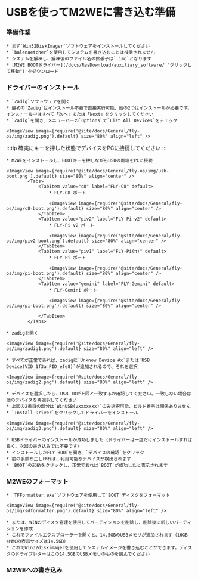 
# USBを使ってM2WEに書き込む準備

### 準備作業

    * まず`Win32DiskImager`ソフトウェアをインストールしてください
    * `balenaetcher`を使用してシステムを書き込むことは推奨されません
    * システムを解凍し、解凍後のファイル名の拡張子は`.img`となります
    * [M2WE BOOTドライバー](/docs/ResDownload/auxiliary_software/ "クリックして移動") をダウンロード

### ドライバーのインストール

    * `Zadig`ソフトウェアを開く
    * 最初の`Zadig`はインストール不要で直接実行可能、他の2つはインストールが必要です。インストール中はすべて「次へ」または「Next」をクリックしてください
    * `Zadig`を開き、メニューバーの`Options`で`List All Devices`をチェック

    <ImageView image={require('@site/docs/General/fly-os/img/zadig.png').default} size="80%" align="left" />

:::tip
確実にキーを押した状態でデバイスをPCに接続してください
:::

    * M2WEをインストールし、BOOTキーを押しながらUSBの両端をPCに接続

    <ImageView image={require('@site/docs/General/fly-os/img/usb-boot.png').default} size="80%" align="center" />
            <Tabs>
                <TabItem value="c8" label="FLY-C8" default>
                    * FLY-C8 ポート

                    <ImageView image={require('@site/docs/General/fly-os/img/c8-boot.png').default} size="80%" align="center" />
                </TabItem>
                <TabItem value="piv2" label="FLY-Pi v2" default>
                    * FLY-Pi v2 ポート

                    <ImageView image={require('@site/docs/General/fly-os/img/piv2-boot.png').default} size="80%" align="center" />
                </TabItem>
                <TabItem value="piv1" label="FLY-Pi(π)" default>
                    * FLY-Pi ポート

                    <ImageView image={require('@site/docs/General/fly-os/img/pi-boot.png').default} size="80%" align="center" />
                </TabItem>
                <TabItem value="gemini" label="FLY-Gemini" default>
                    * FLY-Gemini ポート

                    <ImageView image={require('@site/docs/General/fly-os/img/pi-boot.png').default} size="80%" align="center" />

                </TabItem>
            </Tabs>

    * zadigを開く

    <ImageView image={require('@site/docs/General/fly-os/img/zadig1.png').default} size="80%" align="left" />

    * すべてが正常であれば、zadigに`Unknow Device #x`または`USB Device(VID_1f3a_PID_efe8)`が追加されるので、それを選択

    <ImageView image={require('@site/docs/General/fly-os/img/zadig2.png').default} size="80%" align="left" />

    * デバイスを選択したら、USB IDが上図と一致するか確認してください。一致しない場合は他のデバイスを再選択してください
    * 上図の2番目の部分は`WinUSB(vxxxxxxx)`のみ選択可能、ビルド番号は関係ありません
    * `Install Driver`をクリックしてドライバーをインストール

    <ImageView image={require('@site/docs/General/fly-os/img/zadig3.png').default} size="80%" align="left" />

    * USBドライバーのインストールが成功しました（ドライバーは一度だけインストールすれば良く、次回の書き込みでは不要です）
    * インストールしたFLY-BOOTを開き、`デバイスの確認`をクリック
    * 前の手順が正しければ、利用可能なデバイスが検出されます
    * `BOOT`の起動をクリックし、正常であれば`BOOT`が成功したと表示されます

### M2WEのフォーマット

    * `TFFormatter.exe`ソフトウェアを使用して`BOOT`ディスクをフォーマット

    <ImageView image={require('@site/docs/General/fly-os/img/sdformatter.png').default} size="80%" align="left" />

    * または、WINのディスク管理を使用してパーティションを削除し、削除後に新しいパーティションを作成
    * これでファイルエクスプローラーを開くと、14.5GBのUSBメモリが追加されます（16GB eMMCの表示サイズは14.5GB）
    * これでWin32diskimagerを使用してシステムイメージを書き込むことができます。ディスクのドライブレターはこの14.5GBのUSBメモリのものを選んでください



### M2WEへの書き込み

<WIN32 />